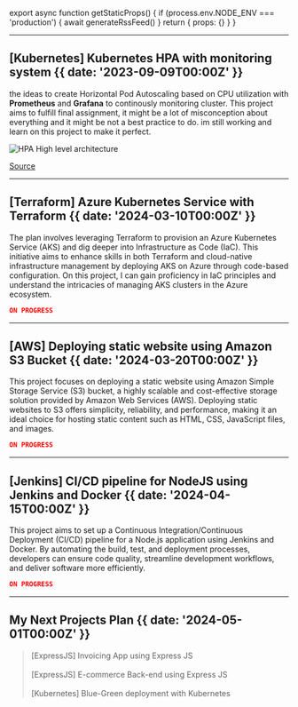 
export async function getStaticProps() {
  if (process.env.NODE_ENV === 'production') {
    await generateRssFeed()
  }
  return { props: {} }
}

---

## [Kubernetes] Kubernetes HPA with monitoring system {{ date: '2023-09-09T00:00Z' }}

the ideas to create Horizontal Pod Autoscaling based on CPU utilization with <b>Prometheus</b> and <b>Grafana</b> to continously monitoring cluster.
This project aims to fulfill final assignment, it might be a lot of misconception about everything and it might be not a best practice to do.
im still working and learn on this project to make it perfect.

![HPA High level architecture](src/images/HPA.jpg)

[Source](https://github.com/kurniawaanr/HPA.git)

---

## [Terraform] Azure Kubernetes Service with Terraform {{ date: '2024-03-10T00:00Z' }}

The plan involves leveraging Terraform to provision an Azure Kubernetes Service (AKS) and dig deeper into Infrastructure as Code (IaC).
This initiative aims to enhance skills in both Terraform and cloud-native infrastructure management by deploying AKS on Azure through code-based configuration.
On this project, I can gain proficiency in IaC principles and understand the intricacies of managing AKS clusters in the Azure ecosystem.

```json
ON PROGRESS
```

---

## [AWS] Deploying static website using Amazon S3 Bucket {{ date: '2024-03-20T00:00Z' }}

This project focuses on deploying a static website using Amazon Simple Storage Service (S3) bucket, a highly scalable and cost-effective storage solution provided by Amazon Web Services (AWS).
Deploying static websites to S3 offers simplicity, reliability, and performance, making it an ideal choice for hosting static content such as HTML, CSS, JavaScript files, and images.

```json
ON PROGRESS
```

---

## [Jenkins] CI/CD pipeline for NodeJS using Jenkins and Docker {{ date: '2024-04-15T00:00Z' }}

This project aims to set up a Continuous Integration/Continuous Deployment (CI/CD) pipeline for a Node.js application using Jenkins and Docker.
By automating the build, test, and deployment processes, developers can ensure code quality, streamline development workflows, and deliver software more efficiently.

```json
ON PROGRESS
```

---

## My Next Projects Plan {{ date: '2024-05-01T00:00Z' }}

> [ExpressJS] Invoicing App using Express JS <br></br> [ExpressJS] E-commerce Back-end using Express JS <br></br> [Kubernetes] Blue-Green deployment with Kubernetes
